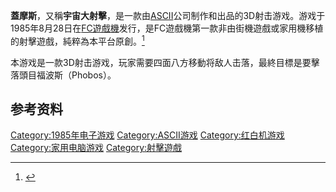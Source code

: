 {{NoteTA
| G1=Games
}}

{{Infobox VG
| Title = 蓋摩斯
| Genre = [[シューティングゲーム|3Dシューティング]]
| Plat = [[紅白機|紅白機]]
| Dev = WIXEL/[[Micronics|Micronics]]
| Pub = [[ASCII|ASCII]]
| Ver =
| Play = 單人、雙人交互
| Media = 320千位元ROM<ref name="famimaga223">{{Cite journal |和書
 |author =   
 |authorlink = 
 |title = 5月10日号特別付録 ファミコンロムカセット オールカタログ
 |date = 1991-05-10
 |publisher = [[徳間書店|徳間書店]]
 |journal = [[ファミリーコンピュータMagazine|ファミリーコンピュータMagazine]]
 |volume = 7
 |number = 9
 |naid =  
 |pages = 223
 |url =  
 |ref = harv}}</ref>
| Date = {{vgrelease new|JP|1985-08-28}}
| Rating =
| ContentsIcon =
| Download content = 
| Device =
| Sale =
| etc = 型式：HSP-02
}}

'''蓋摩斯'''，又稱'''宇宙大射擊'''，是一款由[[ASCII_(公司)|ASCII]]公司制作和出品的3D射击游戏。游戏于1985年8月28日在[[FC遊戲機|FC遊戲機]]发行，是FC遊戲機第一款非由街機遊戲或家用機移植的射擊遊戲，純粹為本平台原創。<ref name="gamefaqs">{{cite web| url = http://www.gamefaqs.com/nes/578248-geimos/data| title = Release information| publisher = [[GameFAQs|GameFAQs]]| date = | accessdate = 2015-06-26| archive-date = 2015-10-09| archive-url = https://web.archive.org/web/20151009030019/http://www.gamefaqs.com/nes/578248-geimos/data| dead-url = no}}</ref>

本游戏是一款3D射击游戏，玩家需要四面八方移動将敌人击落，最終目標是要擊落頭目福波斯（Phobos）。

== 参考资料 ==
{{Reflist}}

{{DEFAULTSORT:Geimos}}
[[Category:1985年电子游戏|Category:1985年电子游戏]]
[[Category:ASCII游戏|Category:ASCII游戏]]
[[Category:红白机游戏|Category:红白机游戏]]
[[Category:家用电脑游戏|Category:家用电脑游戏]]
[[Category:射擊遊戲|Category:射擊遊戲]]

{{shooter-videogame-stub}}